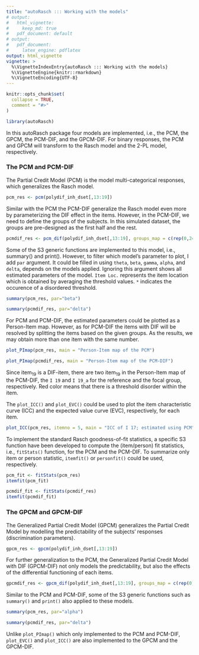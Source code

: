 ```yaml
---
title: "autoRasch ::: Working with the models"
# output: 
#   html_vignette:
#     keep_md: true
#   pdf_document: default
# output: 
#   pdf_document:
#     latex_engine: pdflatex
output: html_vignette
vignette: >
  %\VignetteIndexEntry{autoRasch ::: Working with the models}
  %\VignetteEngine{knitr::rmarkdown}
  %\VignetteEncoding{UTF-8}
---
```


```r
knitr::opts_chunk$set(
  collapse = TRUE,
  comment = "#>"
)
```

```r
library(autoRasch)
```


In this autoRasch package four models are implemented, i.e., the PCM, the GPCM, the PCM-DIF, and the GPCM-DIF. For binary responses, the PCM and GPCM will transform to the Rasch model and the 2-PL model, respectively.

### The PCM and PCM-DIF

The Partial Credit Model (PCM) is the model multi-categorical responses, which generalizes the Rasch model.

```r
pcm_res <- pcm(polydif_inh_dset[,13:19])
```

Similar with the PCM the PCM-DIF generalize the Rasch model even more by parameterizing the DIF effect in the items. However, in the PCM-DIF, we need to define the groups of the subjects. In this simulated dataset, the groups are pre-designed as the first half and the rest.

```r
pcmdif_res <- pcm_dif(polydif_inh_dset[,13:19], groups_map = c(rep(0,245),rep(1,245)))
```

Some of the S3 generic functions are implemented to this model, i.e., summary() and print(). However, to filter which model's parameter to plot, I add `par` argument. It could be filled in using `theta`, `beta`, `gamma`, `alpha`, and `delta`, depends on the models applied. Ignoring this argument shows all estimated parameters of the model. `Item Loc.` represents the item location which is obtained by averaging the threshold values. `*` indicates the occurence of a disordered threshold.  

```r
summary(pcm_res, par="beta")
```

```r
summary(pcmdif_res, par="delta")
```

For PCM and PCM-DIF, the estimated parameters could be plotted as a Person-Item map. However, as for PCM-DIF the items with DIF will be resolved by splitting the items based on the given groups. As the results, we may obtain more than one item with the same number.

```r
plot_PImap(pcm_res, main = "Person-Item map of the PCM")
```

```r
plot_PImap(pcmdif_res, main = "Person-Item map of the PCM-DIF")
```

Since item~1~~9~ is a DIF-item, there are two item~1~~9~ in the Person-Item map of the PCM-DIF, the `I 19` and `I 19_a` for the reference and the focal group, respectively. Red color means that there is a threshold disorder within the item.

The `plot_ICC()` and `plot_EVC()` could be used to plot the item characteristic curve (ICC) and the expected value curve (EVC), respectively, for each item.

```r
plot_ICC(pcm_res, itemno = 5, main = "ICC of I 17; estimated using PCM")
```

To implement the standard Rasch goodness-of-fit statistics, a specific S3 function have been developed to compute the (item/person) fit statistics, i.e., `fitStats()` function, for the PCM and the PCM-DIF. To summarize only item or person statistic, `itemfit()` or `personfit()` could be used, respectively.

```r
pcm_fit <- fitStats(pcm_res)
itemfit(pcm_fit)
```

```r
pcmdif_fit <- fitStats(pcmdif_res)
itemfit(pcmdif_fit)
```

### The GPCM and GPCM-DIF

The Generalized Partial Credit Model (GPCM) generalizes the Partial Credit Model by modelling the predictability of the subjects' responses (discrimination parameters).

```r
gpcm_res <- gpcm(polydif_inh_dset[,13:19])
```

For further generalization to the PCM, the Generalized Partial Credit Model with DIF (GPCM-DIF) not only models the predictability, but also the effects of the differential functioning of each items.

```r
gpcmdif_res <- gpcm_dif(polydif_inh_dset[,13:19], groups_map = c(rep(0,245),rep(1,245)))
```

Similar to the PCM and PCM-DIF, some of the S3 generic functions such as `summary()` and `print()` also applied to these models.

```r
summary(pcm_res, par="alpha")
```

```r
summary(pcmdif_res, par="delta")
```

Unlike `plot_PImap()` which only implemented to the PCM and PCM-DIF, `plot_EVC()` and `plot_ICC()` are also implemented to the GPCM and the GPCM-DIF.
